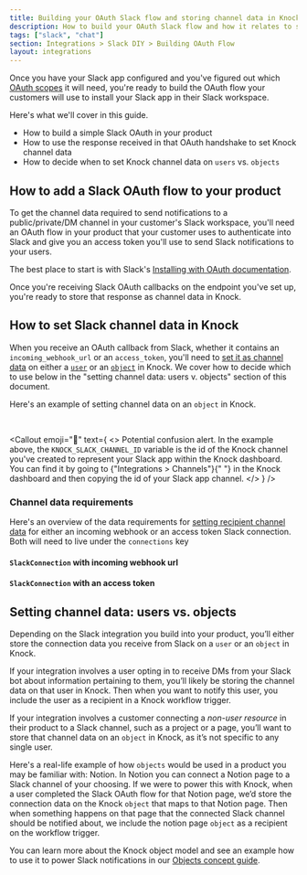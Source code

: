 ```yaml
---
title: Building your OAuth Slack flow and storing channel data in Knock
description: How to build your OAuth Slack flow and how it relates to sending Slack notifications with Knock.
tags: ["slack", "chat"]
section: Integrations > Slack DIY > Building OAuth Flow
layout: integrations
---
```


Once you have your Slack app configured and you've figured out which [OAuth scopes](https://api.slack.com/scopes) it will need, you're ready to build the OAuth flow your customers will use to install your Slack app in their Slack workspace.

Here's what we'll cover in this guide.

- How to build a simple Slack OAuth in your product
- How to use the response received in that OAuth handshake to set Knock channel data
- How to decide when to set Knock channel data on `users` vs. `objects`

## How to add a Slack OAuth flow to your product

To get the channel data required to send notifications to a public/private/DM channel in your customer's Slack workspace, you'll need an OAuth flow in your product that your customer uses to authenticate into Slack and give you an access token you'll use to send Slack notifications to your users.

The best place to start is with Slack's [Installing with OAuth documentation](https://api.slack.com/authentication/oauth-v2).

Once you're receiving Slack OAuth callbacks on the endpoint you've set up, you're ready to store that response as channel data in Knock.

## How to set Slack channel data in Knock

When you receive an OAuth callback from Slack, whether it contains an `incoming_webhook_url` or an `access_token`, you'll need to [set it as channel data](/send-notifications/setting-channel-data) on either a [`user`](/send-and-manage-data/users) or an [`object`](/send-and-manage-data/objects) in Knock. We cover how to decide which to use below in the "setting channel data: users v. objects" section of this document.

Here's an example of setting channel data on an `object` in Knock.

<MultiLangCodeBlock
  snippet="objects.setChannelData.slack"
  title="Store Slack connection on object"
/>

<br />

<Callout
  emoji="🚨"
  text={
    <>
      <span className="font-bold">Potential confusion alert.</span> In the
      example above, the <code>KNOCK_SLACK_CHANNEL_ID</code> variable is the id
      of the Knock channel you've created to represent your Slack app within the
      Knock dashboard. You can find it by going to {"Integrations > Channels"}{" "}
      in the Knock dashboard and then copying the id of your Slack app channel.
    </>
  }
/>

### Channel data requirements

Here's an overview of the data requirements for [setting recipient channel data](/send-notifications/setting-channel-data) for either an incoming webhook or an access token Slack connection. Both will need to live under the `connections` key

<Attributes>
  <Attribute
    name="connections"
    type="SlackConnection[]*"
    description="One or more connections to Slack"
  />
</Attributes>

#### `SlackConnection` with incoming webhook url

<Attributes>
  <Attribute
    name="incoming_webhook.url"
    type="string*"
    description="The Slack incoming webhook URL"
  />
</Attributes>

#### `SlackConnection` with an access token

<Attributes>
  <Attribute
    name="access_token"
    type="string*"
    description="A bot access token"
  />
  <Attribute
    name="channel_id"
    type="string*"
    description="A Slack channel ID"
  />
  <Attribute name="user_id" type="string*" description="A Slack channel ID" />
</Attributes>

## Setting channel data: users vs. objects

Depending on the Slack integration you build into your product, you’ll either store the connection data you receive from Slack on a `user` or an `object` in Knock.

If your integration involves a user opting in to receive DMs from your Slack bot about information pertaining to them, you’ll likely be storing the channel data on that user in Knock. Then when you want to notify this user, you include the user as a recipient in a Knock workflow trigger.

If your integration involves a customer connecting a _non-user resource_ in their product to a Slack channel, such as a project or a page, you’ll want to store that channel data on an `object` in Knock, as it’s not specific to any single user.

Here's a real-life example of how `objects` would be used in a product you may be familiar with: Notion. In Notion you can connect a Notion page to a Slack channel of your choosing. If we were to power this with Knock, when a user completed the Slack OAuth flow for that Notion page, we’d store the connection data on the Knock `object` that maps to that Notion page. Then when something happens on that page that the connected Slack channel should be notified about, we include the notion page `object` as a recipient on the workflow trigger.

You can learn more about the Knock object model and see an example how to use it to power Slack notifications in our [Objects concept guide](/send-and-manage-data/objects).
